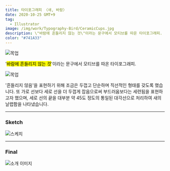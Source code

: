 ```yaml
---
title: 타이포그래피 〈새, 바람〉
date: 2020-10-25 GMT+9
tag:
  - Illustrator
image: /img/work/Typography-Bird/CeramicCups.jpg
description: \"바람에 흔들리지 않는 것\"이라는 문구에서 모티브를 따온 타이포그래피.
color: "#741A33"
---
```


![목업](/img/work/Typography-Bird/CeramicCups.jpg)

'<mark>바람에 흔들리지 않는 것</mark>'이라는 문구에서 모티브를 따온 타이포그래피.

![목업](/img/work/Typography-Bird/LetterCurvedPaper.jpg)

'흔들리지 않음'을 표현하기 위해 조금은 두껍고 단순하며 직선적인 형태를 갖도록 했습니다. 또 가로 선보다 세로 선을 더 두껍게 잡음으로써 부드러움보다는 세련됨을 표현하고자 했으며, 세로 선의 끝을 대부분 약 45도 정도의 통일된 대각선으로 처리하여 새의 날렵함을 나타냈습니다.

---

### Sketch

![스케치](/img/work/Typography-Bird/sketch.jpg)

---

### Final

![소개 이미지](/img/work/Typography-Bird/main.jpg)
